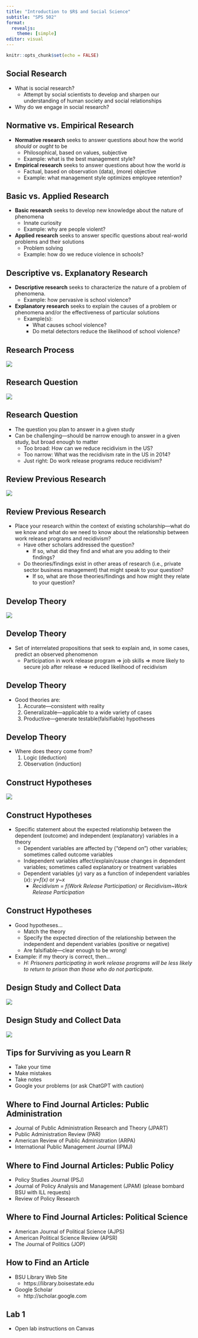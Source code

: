 ```yaml
---
title: "Introduction to $R$ and Social Science"
subtitle: "SPS 502"
format: 
  revealjs:
    theme: [simple]
editor: visual
---
```


```r
knitr::opts_chunk$set(echo = FALSE)
```

## Social Research

::: incremental
-   What is social research?
    -   Attempt by social scientists to develop and sharpen our understanding of human society and social relationships
-   Why do we engage in social research?\
:::

## Normative vs. Empirical Research

::: incremental
-   **Normative research** seeks to answer questions about how the world *should* or *ought* to be
    -   Philosophical, based on values, subjective
    -   Example: what is the best management style?
-   **Empirical research** seeks to answer questions about how the world *is*
    -   Factual, based on observation (data), (more) objective
    -   Example: what management style optimizes employee retention?
:::

## Basic vs. Applied Research

::: incremental
-   **Basic research** seeks to develop new knowledge about the nature of phenomena
    -   Innate curiosity
    -   Example: why are people violent?
-   **Applied research** seeks to answer specific questions about real-world problems and their solutions
    -   Problem solving
    -   Example: how do we reduce violence in schools?
:::

## Descriptive vs. Explanatory Research

::: incremental
-   **Descriptive research** seeks to characterize the nature of a problem of phenomena.
    -   Example: how pervasive is school violence?
-   **Explanatory research** seeks to explain the causes of a problem or phenomena and/or the effectiveness of particular solutions
    -   Example(s):
        -   What causes school violence?
        -   Do metal detectors reduce the likelihood of school violence?
:::

## Research Process

![](images/researchprocess.png)

## Research Question

![](images/researchquestion.png)

## Research Question

::: incremental
-   The question you plan to answer in a given study
-   Can be challenging---should be narrow enough to answer in a given study, but broad enough to matter
    -   Too broad: How can we reduce recidivism in the US?
    -   Too narrow: What was the recidivism rate in the US in 2014?
    -   Just right: Do work release programs reduce recidivism?
:::

## Review Previous Research

![](images/researchreview.png)

## Review Previous Research

::: incremental
-   Place your research within the context of existing scholarship---what do we know and what do we need to know about the relationship between work release programs and recidivism?
    -   Have other scholars addressed the question?
        -   If so, what did they find and what are you adding to their findings?
    -   Do theories/findings exist in other areas of research (i.e., private sector business management) that might speak to your question?
        -   If so, what are those theories/findings and how might they relate to your question?
:::

## Develop Theory

![](images/researchtheory.png)

## Develop Theory

-   Set of interrelated propositions that seek to explain and, in some cases, predict an observed phenomenon
    -   Participation in work release program $\Rightarrow$ job skills $\Rightarrow$ more likely to secure job after release $\Rightarrow$ reduced likelihood of recidivism

## Develop Theory

::: incremental
-   Good theories are:
    1.  Accurate---consistent with reality
    2.  Generalizable---applicable to a wide variety of cases
    3.  Productive---generate testable(falsifiable) hypotheses
:::

## Develop Theory

::: incremental
-   Where does theory come from?
    1.  Logic (deduction)
    2.  Observation (induction)
:::

## Construct Hypotheses

![](images/researchhypoth.png)

## Construct Hypotheses

::: incremental
-   Specific statement about the expected relationship between the dependent (outcome) and independent (explanatory) variables in a theory
    -   Dependent variables are affected by ("depend on") other variables; sometimes called outcome variables
    -   Independent variables affect/explain/cause changes in dependent variables; sometimes called explanatory or treatment variables
    -   Dependent variables (*y*) vary as a function of independent variables (*x*): *y=f(x)* or *y\~x*
        -   *Recidivism = f(Work Release Participation)* or *Recidivism\~Work Release Participation*
:::

## Construct Hypotheses

::: incremental
-   Good hypotheses...
    -   Match the theory
    -   Specify the expected direction of the relationship between the independent and dependent variables (positive or negative)
    -   Are falsifiable---clear enough to be wrong!
-   Example: if my theory is correct, then...
    -   *H: Prisoners participating in work release programs will be less likely to return to prison than those who do not participate.*
:::

## Design Study and Collect Data

![](images/researchdesign.png)

## Design Study and Collect Data

![](images/researchanalyze.png)

## Tips for Surviving as you Learn R

-   Take your time
-   Make mistakes
-   Take notes
-   Google your problems (or ask ChatGPT with caution)

## Where to Find Journal Articles: Public Administration

-   Journal of Public Administration Research and Theory (JPART)
-   Public Administration Review (PAR)
-   American Review of Public Administration (ARPA)
-   International Public Management Journal (IPMJ)

## Where to Find Journal Articles: Public Policy

-   Policy Studies Journal (PSJ)
-   Journal of Policy Analysis and Management (JPAM) (please bombard BSU with ILL requests)
-   Review of Policy Research

## Where to Find Journal Articles: Political Science

-   American Journal of Political Science (AJPS)
-   American Political Science Review (APSR)
-   The Journal of Politics (JOP)

## How to Find an Article

-   BSU Library Web Site
    -   https://library.boisestate.edu
-   Google Scholar
    -   http://scholar.google.com

## Lab 1

-   Open lab instructions on Canvas

